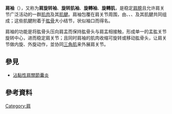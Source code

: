{{Infobox anatomy
| Name        = Rotator cuff
| Latin       = 
| Precursor   = 
| System      = 
| Artery      ={{le|肩胛上動脈|Suprascapular artery}}、{{le|旋肩胛動脈|circumflex scapular artery}}<ref>{{cite journal|url=https://scielo.conicyt.cl/pdf/ijmorphol/v32n1/art23.pdf|title=Arterial Supply to the Rotator Cuff Muscles|others=NAIDOO, N.; LAZARUS, L.; DE GAMA, B. Z.; AJAYI, N. O. & SATYAPAL, K. S|journal=International Journal of Morphology|year=2014|issue=1|pages=136–140|access-date=2021-02-20|archive-date=2020-09-29|archive-url=https://web.archive.org/web/20200929022513/https://scielo.conicyt.cl/pdf/ijmorphol/v32n1/art23.pdf|dead-url=no}}</ref> 
| Vein        = 
| Nerve       ={{le|肩胛下神經|Subscapular nerve}}、{{le|肩胛上神經|suprascapular nerve}}、{{le|腋神經|axillary nerve}}
| Lymph       ={{le|腋淋巴結|Axillary lymph nodes}}
|acronym=SITS muscle}}

'''肩袖'''（{{lang-en|rotator cuff}}），又称为'''肩旋转袖'''、'''旋转肌袖'''、'''旋轉袖'''、'''旋轉肌'''，是稳定[[肩膀|肩膀]]且允许肩关节广泛活动的一群[[肌肉|肌肉]]及其[[肌腱|肌腱]]。肩袖包覆在肩关节周围，由{{le|棘上肌|Supraspinatus muscle}}、{{le|棘下肌|Infraspinatus muscle}}、{{le|小圆肌|Teres minor muscle}}、{{le|肩胛下肌|Subscapularis muscle}}及其肌腱共同组成；这些肌腱附着于[[肱骨|肱骨]]大小结节，状似袖口而得名。

肩袖的功能是将肱骨头压向肩盂而保持肱骨头与肩盂相接触，形成单一的盂肱关节旋转中心，进而稳定肩关节；且同时肩袖的肌肉收缩可旋转或移动肱骨头，让肩关节做内旋、外旋动作，並协同[[三角肌|三角肌]]来外展肩关节。

== 參見 ==
* [[沾黏性肩關節囊炎|沾黏性肩關節囊炎]]

==參考資料==
{{reflist}}
{{Muscles of upper limb}}

[[Category:肩|Category:肩]]
{{anatomy-stub}}